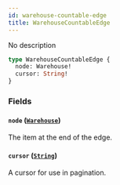 ```yaml
---
id: warehouse-countable-edge
title: WarehouseCountableEdge
---
```


No description

```graphql
type WarehouseCountableEdge {
  node: Warehouse!
  cursor: String!
}
```

### Fields

#### `node` ([`Warehouse`](../../../developer/api-reference/objects/warehouse))

The item at the end of the edge.

#### `cursor` ([`String`](../../../developer/api-reference/scalars/string))

A cursor for use in pagination.
